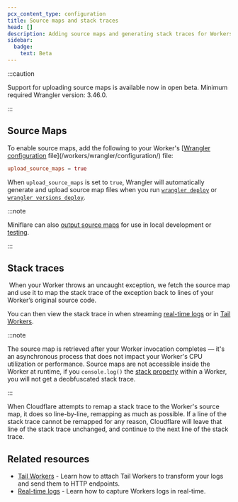 ```yaml
---
pcx_content_type: configuration
title: Source maps and stack traces
head: []
description: Adding source maps and generating stack traces for Workers.
sidebar:
  badge:
    text: Beta
---
```



<Render file="source-maps" product="workers" />

:::caution

Support for uploading source maps is available now in open beta. Minimum required Wrangler version: 3.46.0.

:::

## Source Maps

To enable source maps, add the following to your Worker's [[Wrangler configuration](/workers/wrangler/configuration) file](/workers/wrangler/configuration/) file:


<WranglerConfig>

```toml
upload_source_maps = true
```

</WranglerConfig>

When `upload_source_maps` is set to `true`, Wrangler will automatically generate and upload source map files when you run [`wrangler deploy`](/workers/wrangler/commands/#deploy) or [`wrangler versions deploy`](/workers/wrangler/commands/#deploy-2).
​​

:::note

Miniflare can also [output source maps](https://miniflare.dev/developing/source-maps) for use in local development or [testing](/workers/testing/integration-testing/#miniflares-api).

:::

## Stack traces

​​
When your Worker throws an uncaught exception, we fetch the source map and use it to map the stack trace of the exception back to lines of your Worker’s original source code.

You can then view the stack trace in when streaming [real-time logs](/workers/observability/logs/real-time-logs/) or in [Tail Workers](/workers/observability/logs/tail-workers/).

:::note

The source map is retrieved after your Worker invocation completes — it's an asynchronous process that does not impact your Worker's CPU utilization or performance. Source maps are not accessible inside the Worker at runtime, if you `console.log()` the [stack property](https://developer.mozilla.org/en-US/docs/Web/JavaScript/Reference/Global_Objects/Error/stack) within a Worker, you will not get a deobfuscated stack trace.

:::

When Cloudflare attempts to remap a stack trace to the Worker's source map, it does so line-by-line, remapping as much as possible. If a line of the stack trace cannot be remapped for any reason, Cloudflare will leave that line of the stack trace unchanged, and continue to the next line of the stack trace.

## Related resources

- [Tail Workers](/workers/observability/logs/logpush/) - Learn how to attach Tail Workers to transform your logs and send them to HTTP endpoints.
- [Real-time logs](/workers/observability/logs/real-time-logs/) - Learn how to capture Workers logs in real-time.
